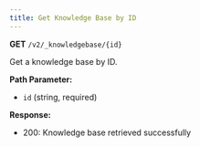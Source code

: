 ```yaml
---
title: Get Knowledge Base by ID
---
```


**GET** `/v2/_knowledgebase/{id}`

Get a knowledge base by ID.

**Path Parameter:**
- `id` (string, required)

**Response:**
- 200: Knowledge base retrieved successfully 